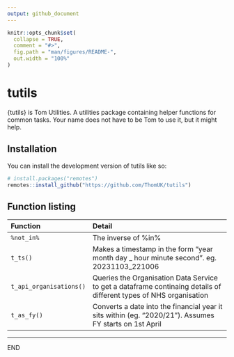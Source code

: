 ```yaml
---
output: github_document
---
```


<!-- README.md is generated from README.Rmd. Please edit that file -->

```r
knitr::opts_chunk$set(
  collapse = TRUE,
  comment = "#>",
  fig.path = "man/figures/README-",
  out.width = "100%"
)
```

# tutils

{tutils} is Tom Utilities. A utilities package containing helper functions for common tasks. Your name does not have to be Tom to use it, but it might help.

## Installation

You can install the development version of tutils like so:

``` r
# install.packages("remotes")
remotes::install_github("https://github.com/ThomUK/tutils")
```

## Function listing

| Function                | Detail                                                                                    |
|:------------------------|:------------------------------------------------------------------------------------------|
| `%not_in%`              | The inverse of %in%                                                                       |
| `t_ts()`                | Makes a timestamp in the form "year month day \_ hour minute second". eg. 20231103_221006 |
| `t_api_organisations()` | Queries the Organisation Data Service to get a dataframe continaing details of different types of NHS organisation |
| `t_as_fy()`             | Converts a date into the financial year it sits within (eg. "2020/21").  Assumes FY starts on 1st April |


------------------------------------------------------------------------

END
